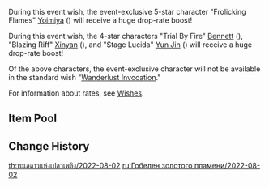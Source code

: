 {{Wish
|name              = Tapestry of Golden Flames 2022-08-02
|image             = Tapestry of Golden Flames 2022-08-02.png
|type              = Character Event
|duration          = event
|time_start        = 2022-08-02 18:00:00
|time_end          = 2022-08-23 14:59:59
|link              = https://genshin.hoyoverse.com/en/news/detail/22492
|preceding         = Leaves in the Wind/2022-07-13
|preceding2        = Sparkling Steps/2022-07-13
|succeeding        = 
|alongside         = Epitome Invocation/2022-08-02
|previous          = Tapestry of Golden Flames/2021-08-10
}}
During this event wish, the event-exclusive 5-star character "Frolicking Flames" [[Yoimiya]] ({{Pyro}}) will receive a huge drop-rate boost!

During this event wish, the 4-star characters "Trial By Fire" [[Bennett]] ({{Pyro}}), "Blazing Riff" [[Xinyan]] ({{Pyro}}), and "Stage Lucida" [[Yun Jin]] ({{Geo}}) will receive a huge drop-rate boost!

Of the above characters, the event-exclusive character will not be available in the standard wish "[[Wanderlust Invocation]]."

For information about rates, see [[Wishes]].

==Item Pool==
{{Wish Pool
|^Yoimiya
|^Bennett
|^Xinyan
|^Yun Jin
|Diluc
|Jean
|Keqing
|Mona
|Qiqi
|Barbara
|Beidou
|Chongyun
|Diona
|Fischl
|Gorou
|Kujou Sara
|Kuki Shinobu
|Ningguang
|Noelle
|Razor
|Rosaria
|Sayu
|Sucrose
|Thoma
|Xiangling
|Xingqiu
|Yanfei
|Dragon's Bane
|Eye of Perception
|Favonius Codex
|Favonius Greatsword
|Favonius Lance
|Favonius Sword
|Favonius Warbow
|Lion's Roar
|Rainslasher
|Rust
|Sacrificial Bow
|Sacrificial Fragments
|Sacrificial Greatsword
|Sacrificial Sword
|The Bell
|The Flute
|The Stringless
|The Widsith
|Black Tassel
|Bloodtainted Greatsword
|Cool Steel
|Debate Club
|Emerald Orb
|Ferrous Shadow
|Harbinger of Dawn
|Magic Guide
|Raven Bow
|Sharpshooter's Oath
|Skyrider Sword
|Slingshot
|Thrilling Tales of Dragon Slayers
}}

==Change History==
{{Change History|2.8}}
[[th:ทะเลดาวแห่งเปลวเพลิง/2022-08-02]]
[[ru:Гобелен золотого пламени/2022-08-02]]